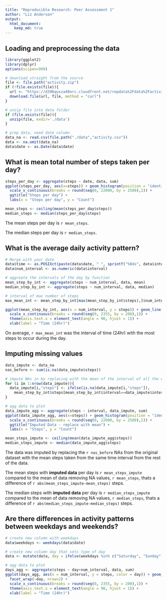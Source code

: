 ```yaml
---
title: "Reproducible Research: Peer Assessment 1"
author: "Liz Anderson"
output: 
  html_document:
    keep_md: true
---
```

## Loading and preprocessing the data

``` r
library(ggplot2)
library(dplyr)
options(scipen=999)
```
``` r
# download straight from the source
file <- file.path("activity.zip")
if (!file.exists(file)){
  url <- "https://d396qusza40orc.cloudfront.net/repdata%2Fdata%2Factivity.zip"
  download.file(url, file, method = "curl")
}

# unzip file into data folder
if (file.exists(file)){
  unzip(file, exdir='./data')
}

# prep data, need date column
data_na <- read.csv(file.path("./data","activity.csv"))
data <- na.omit(data_na)
data$date <- as.Date(data$date)
```


## What is mean total number of steps taken per day?
``` r
steps_per_day <- aggregate(steps ~ date, data, sum)
ggplot(steps_per_day, aes(x=steps)) + geom_histogram(position = "identity", binwidth = 300) +
  scale_x_continuous(breaks = round(seq(0, 22000, by = 2500),1)) +
  ggtitle("Steps per day") + 
  labs(x = "Steps per day", y = "Count")

mean_steps <- ceiling(mean(steps_per_day$steps))
median_steps <- median(steps_per_day$steps)
```
The mean steps per day is `r mean_steps`.

The median steps per day is `r median_steps`.


## What is the average daily activity pattern?
``` r
# Merge with your date
data$time <- as.POSIXct(paste(data$date, " ", sprintf("%04s", data$interval)), format = "%Y-%m-%d %H%M")
data$num_interval <- as.numeric(data$interval)

# aggreate the intervals of the day by function
mean_step_by_int <- aggregate(steps ~ num_interval, data, mean)
median_step_by_int <- aggregate(steps ~ num_interval, data, median)

# interval of max number of steps
max_mean_int <- mean_step_by_int[max(mean_step_by_int$steps),]$num_interval

ggplot(mean_step_by_int, aes(x = num_interval, y = steps)) + geom_line() +
  scale_x_continuous(breaks = round(seq(0, 2355, by = 200),1)) + 
  theme(axis.text.x = element_text(angle = 90, hjust = 1)) + 
  xlab(label = "Time (24hr)")
```

On average, `r max_mean_int` was the interval of time (24hr) with the most steps to occur during the day.


## Imputing missing values
``` r
data_impute <- data_na
nas_before <- sum(is.na(data_impute$steps))
```

```r
# impute NAs in by replacing with the mean of the interval of all the days
for (i in 1:nrow(data_impute)){
  data_impute[i,"steps"] <- ifelse(is.na(data_impute[i,"steps"]), 
    mean_step_by_int$steps[mean_step_by_int$interval==data_impute$interval[i]],data_impute[i,"steps"])
}

# agg data to plot
data_impute_agg <- aggregate(steps ~ interval, data_impute, sum)
ggplot(data_impute_agg, aes(x=steps)) + geom_histogram(position = "identity", binwidth = 300) +
  scale_x_continuous(breaks = round(seq(0, 22000, by = 2500),1)) +
  ggtitle("Imputed Data - replace with mean") + 
  labs(x = "Steps", y = "Count")
```

``` r
mean_steps_impute <- ceiling(mean(data_impute_agg$steps))
median_steps_impute <- median(data_impute_agg$steps)
```
The data was imputed by replacing the `r nas_before` NAs from the original dataset with the mean steps taken from the same time interval from the rest of the data.

The mean steps with <b>imputed data</b> per day is `r mean_steps_impute` compared to the mean of data removing NA values, `r mean_steps`, thats a difference of `r abs(mean_steps_impute-mean_steps)` steps.

The median steps  with <b>imputed data</b> per day is `r median_steps_impute` compared to the mean of data removing NA values, `r median_steps`, thats a difference of `r abs(median_steps_impute-median_steps)` steps.


## Are there differences in activity patterns between weekdays and weekends?
``` r
# create new column with weekdays
data$weekdays <- weekdays(data$date)

# create new column day that sets type of day
data <- mutate(data, day = ifelse(weekdays %in% c("Saturday", "Sunday"), "Weekend", "Weekday"))

# agg data to plot
days_agg <- aggregate(steps ~ day+num_interval, data, sum)
ggplot(days_agg, aes(x = num_interval, y = steps, color = day)) + geom_line() +
  facet_wrap(~day, nrow=2) +
  scale_x_continuous(breaks = round(seq(0, 2355, by = 200),1)) + 
  theme(axis.text.x = element_text(angle = 90, hjust = 1)) + 
  xlab(label = "Time (24hr)")
```
